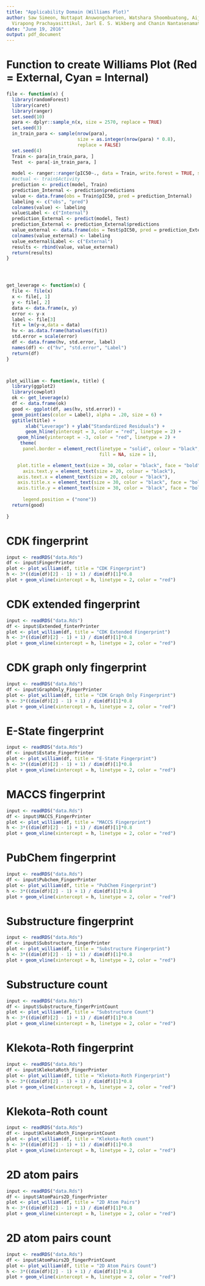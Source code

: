 ```yaml
---
title: "Applicability Domain (Williams Plot)"
author: Saw Simeon, Nuttapat Anuwongcharoen, Watshara Shoombuatong, Aijaz Ahmad Malik,
  Virapong Prachayasittikul, Jarl E. S. Wikberg and Chanin Nantasenamat
date: "June 19, 2016"
output: pdf_document
---
```


# Function to create Williams Plot (Red = External, Cyan = Internal)

```r

file <- function(x) {
  library(randomForest)
  library(caret)
  library(ranger)
  set.seed(10)
  para <- dplyr::sample_n(x, size = 2570, replace = TRUE)
  set.seed(3)
  in_train_para <- sample(nrow(para),
                          size = as.integer(nrow(para) * 0.8),
                          replace = FALSE)
  set.seed(4)
  Train <- para[in_train_para, ]
  Test  <- para[-in_train_para, ]
  
  model <- ranger::ranger(pIC50~., data = Train, write.forest = TRUE, save.memory = TRUE)
  #actual <- train$Activity
  prediction <- predict(model, Train)
  prediction_Internal <- prediction$predictions
  value <- data.frame(obs = Train$pIC50, pred = prediction_Internal)
  labeling <- c("obs", "pred")
  colnames(value) <- labeling
  value$Label <- c("Internal")
  prediction_External <- predict(model, Test)
  prediction_External <- prediction_External$predictions
  value_external <- data.frame(obs = Test$pIC50, pred = prediction_External)
  colnames(value_external) <- labeling
  value_external$Label <- c("External")
  results <- rbind(value, value_external)
  return(results)
}




get_leverage <- function(x) {
  file <- file(x)
  x <- file[, 1]
  y <- file[, 2]
  data <- data.frame(x, y)
  error <- y-x
  label <- file[3]
  fit = lm(y~x,data = data)
  hv <- as.data.frame(hatvalues(fit))
  std.error = scale(error)
  df <- data.frame(hv, std.error, label)
  names(df) <- c("hv", "std.error", "Label")
  return(df)
}



plot_william <- function(x, title) {
  library(ggplot2)
  library(cowplot)
  ok <- get_leverage(x)
  df <- data.frame(ok)
  good <- ggplot(df, aes(hv, std.error)) + 
  geom_point(aes(color = Label), alpha = .20, size = 6) + 
  ggtitle(title) +
       xlab("Leverage") + ylab("Standardized Residuals") + 
       geom_hline(yintercept = 3, color = "red", linetype = 2) +
    geom_hline(yintercept = -3, color = "red", linetype = 2) +
     theme(
      panel.border = element_rect(linetype = "solid", colour = "black",
                                  fill = NA, size = 1),

    plot.title = element_text(size = 30, color = "black", face = "bold"),
      axis.text.y = element_text(size = 20, colour = "black"),
    axis.text.x = element_text(size = 20, colour = "black"),
    axis.title.x = element_text(size = 30, color = "black", face = "bold"),
    axis.title.y = element_text(size = 30, color = "black", face = "bold"),
    
      legend.position = ("none"))
  return(good)
  
}


```

\newpage




# CDK fingerprint

```r
input <- readRDS("data.Rds")
df <- input$FingerPrinter
plot <- plot_william(df, title = "CDK Fingerprint")
h <- 3*((dim(df)[2] - 1) + 1) / dim(df)[1]*0.8
plot + geom_vline(xintercept = h, linetype = 2, color = "red")

```

# CDK extended fingerprint

```r
input <- readRDS("data.Rds")
df <- input$Extended_finterPrinter
plot <- plot_william(df, title = "CDK Extended Fingerprint")
h <- 3*((dim(df)[2] - 1) + 1) / dim(df)[1]*0.8
plot + geom_vline(xintercept = h, linetype = 2, color = "red")

```

# CDK graph only fingerprint

```r
input <- readRDS("data.Rds")
df <- input$GraphOnly_FingerPrinter
plot <- plot_william(df, title = "CDK Graph Only Fingerprint")
h <- 3*((dim(df)[2] - 1) + 1) / dim(df)[1]*0.8
plot + geom_vline(xintercept = h, linetype = 2, color = "red")

```

# E-State fingerprint

```r
input <- readRDS("data.Rds")
df <- input$Estate_FingerPrinter
plot <- plot_william(df, title = "E-State Fingerprint")
h <- 3*((dim(df)[2] - 1) + 1) / dim(df)[1]*0.8
plot + geom_vline(xintercept = h, linetype = 2, color = "red")

```

# MACCS fingerprint

```r
input <- readRDS("data.Rds")
df <- input$MACCS_FingerPrinter
plot <- plot_william(df, title = "MACCS Fingerprint")
h <- 3*((dim(df)[2] - 1) + 1) / dim(df)[1]*0.8
plot + geom_vline(xintercept = h, linetype = 2, color = "red")

```

# PubChem fingerprint

```r
input <- readRDS("data.Rds")
df <- input$Pubchem_FingerPrinter
plot <- plot_william(df, title = "PubChem Fingerprint")
h <- 3*((dim(df)[2] - 1) + 1) / dim(df)[1]*0.8
plot + geom_vline(xintercept = h, linetype = 2, color = "red")

```

# Substructure fingerprint

```r
input <- readRDS("data.Rds")
df <- input$Substructure_fingerPrinter
plot <- plot_william(df, title = "Substructure Fingerprint")
h <- 3*((dim(df)[2] - 1) + 1) / dim(df)[1]*0.8
plot + geom_vline(xintercept = h, linetype = 2, color = "red")

```

\newpage
# Substructure count

```r
input <- readRDS("data.Rds")
df <- input$Substructure_fingerPrintCount
plot <- plot_william(df, title = "Substructure Count")
h <- 3*((dim(df)[2] - 1) + 1) / dim(df)[1]*0.8
plot + geom_vline(xintercept = h, linetype = 2, color = "red")

```

# Klekota-Roth fingerprint

```r
input <- readRDS("data.Rds")
df <- input$KlekotaRoth_FingerPrinter
plot <- plot_william(df, title = "Klekota-Roth Fingerprint")
h <- 3*((dim(df)[2] - 1) + 1) / dim(df)[1]*0.8
plot + geom_vline(xintercept = h, linetype = 2, color = "red")

```

# Klekota-Roth count

```r
input <- readRDS("data.Rds")
df <- input$KlekotaRoth_FingerprintCount
plot <- plot_william(df, title = "Klekota-Roth count")
h <- 3*((dim(df)[2] - 1) + 1) / dim(df)[1]*0.8
plot + geom_vline(xintercept = h, linetype = 2, color = "red")

```

# 2D atom pairs

```r
input <- readRDS("data.Rds")
df <- input$AtomPairs2D_fingerPrinter
plot <- plot_william(df, title = "2D Atom Pairs")
h <- 3*((dim(df)[2] - 1) + 1) / dim(df)[1]*0.8
plot + geom_vline(xintercept = h, linetype = 2, color = "red")

```

# 2D atom pairs count

```r
input <- readRDS("data.Rds")
df <- input$AtomPairs2D_fingerPrintCount
plot <- plot_william(df, title = "2D Atom Pairs Count")
h <- 3*((dim(df)[2] - 1) + 1) / dim(df)[1]*0.8
plot + geom_vline(xintercept = h, linetype = 2, color = "red")

```